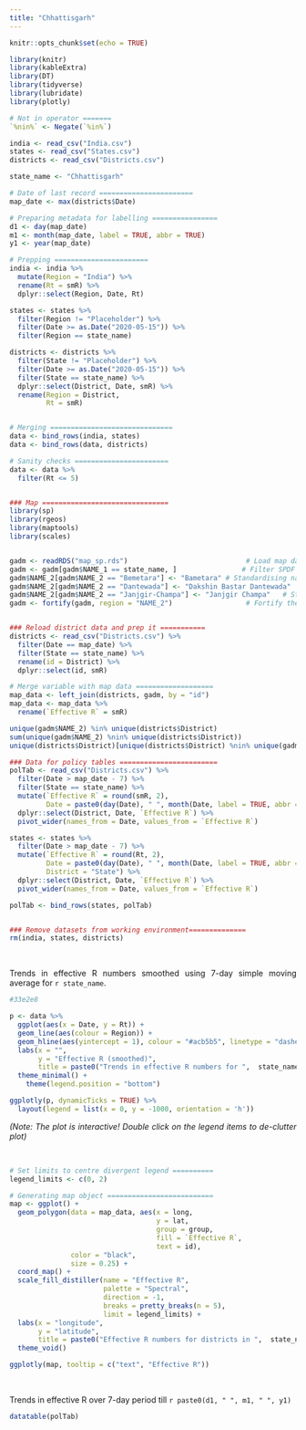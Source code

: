 ```yaml
---
title: "Chhattisgarh"
---
```

<style>
body {
text-align: justify}
</style>

```r
knitr::opts_chunk$set(echo = TRUE)
```

```r
library(knitr)
library(kableExtra)
library(DT)
library(tidyverse)
library(lubridate)
library(plotly)

# Not in operator =======
`%nin%` <- Negate(`%in%`)
```

```r
india <- read_csv("India.csv")
states <- read_csv("States.csv")
districts <- read_csv("Districts.csv")

state_name <- "Chhattisgarh"

# Date of last record =======================
map_date <- max(districts$Date)

# Preparing metadata for labelling ================
d1 <- day(map_date)
m1 <- month(map_date, label = TRUE, abbr = TRUE)
y1 <- year(map_date)

# Prepping =======================
india <- india %>% 
  mutate(Region = "India") %>% 
  rename(Rt = smR) %>% 
  dplyr::select(Region, Date, Rt)

states <- states %>% 
  filter(Region != "Placeholder") %>% 
  filter(Date >= as.Date("2020-05-15")) %>% 
  filter(Region == state_name)

districts <- districts %>% 
  filter(State != "Placeholder") %>% 
  filter(Date >= as.Date("2020-05-15")) %>%
  filter(State == state_name) %>% 
  dplyr::select(District, Date, smR) %>% 
  rename(Region = District,
         Rt = smR)


# Merging ==============================
data <- bind_rows(india, states)
data <- bind_rows(data, districts)

# Sanity checks =======================
data <- data %>% 
  filter(Rt <= 5)


### Map ===============================
library(sp)
library(rgeos)
library(maptools)
library(scales)


gadm <- readRDS("map_sp.rds")                             # Load map data
gadm <- gadm[gadm$NAME_1 == state_name, ]                # Filter SPDF for the state and its districts
gadm$NAME_2[gadm$NAME_2 == "Bemetara"] <- "Bametara" # Standardising names
gadm$NAME_2[gadm$NAME_2 == "Dantewada"] <- "Dakshin Bastar Dantewada"   # Standardising names
gadm$NAME_2[gadm$NAME_2 == "Janjgir-Champa"] <- "Janjgir Champa"   # Standardising names
gadm <- fortify(gadm, region = "NAME_2")                  # Fortify the SPDF to tabular data frame


### Reload district data and prep it ===========
districts <- read_csv("Districts.csv") %>% 
  filter(Date == map_date) %>% 
  filter(State == state_name) %>% 
  rename(id = District) %>% 
  dplyr::select(id, smR)

# Merge variable with map data ===================
map_data <- left_join(districts, gadm, by = "id")
map_data <- map_data %>% 
  rename(`Effective R` = smR)

unique(gadm$NAME_2) %in% unique(districts$District)
sum(unique(gadm$NAME_2) %nin% unique(districts$District))
unique(districts$District)[unique(districts$District) %nin% unique(gadm$NAME_2)]

### Data for policy tables ========================
polTab <- read_csv("Districts.csv") %>% 
  filter(Date > map_date - 7) %>% 
  filter(State == state_name) %>% 
  mutate(`Effective R` = round(smR, 2),
         Date = paste0(day(Date), " ", month(Date, label = TRUE, abbr = TRUE))) %>% 
  dplyr::select(District, Date, `Effective R`) %>% 
  pivot_wider(names_from = Date, values_from = `Effective R`)

states <- states %>% 
  filter(Date > map_date - 7) %>% 
  mutate(`Effective R` = round(Rt, 2),
         Date = paste0(day(Date), " ", month(Date, label = TRUE, abbr = TRUE)),
         District = "State") %>% 
  dplyr::select(District, Date, `Effective R`) %>% 
  pivot_wider(names_from = Date, values_from = `Effective R`)

polTab <- bind_rows(states, polTab)


### Remove datasets from working environment==============
rm(india, states, districts)
```



\

Trends in effective R numbers smoothed using 7-day simple moving average for `r state_name`.


```r

#33e2e8

p <- data %>% 
  ggplot(aes(x = Date, y = Rt)) +
  geom_line(aes(colour = Region)) +
  geom_hline(aes(yintercept = 1), colour = "#acb5b5", linetype = "dashed") +
  labs(x = "",
       y = "Effective R (smoothed)",
       title = paste0("Trends in effective R numbers for ",  state_name)) +
  theme_minimal() +
    theme(legend.position = "bottom")

ggplotly(p, dynamicTicks = TRUE) %>%  
  layout(legend = list(x = 0, y = -1000, orientation = 'h'))
```


*(Note: The plot is interactive! Double click on the legend items to de-clutter plot)*

\

```r
# Set limits to centre divergent legend ==========
legend_limits <- c(0, 2)

# Generating map object ==========================
map <- ggplot() + 
  geom_polygon(data = map_data, aes(x = long, 
                                    y = lat, 
                                    group = group, 
                                    fill = `Effective R`, 
                                    text = id), 
               color = "black", 
               size = 0.25) +
  coord_map() +
  scale_fill_distiller(name = "Effective R", 
                       palette = "Spectral", 
                       direction = -1, 
                       breaks = pretty_breaks(n = 5), 
                       limit = legend_limits) +
  labs(x = "longitude",
       y = "latitude",
       title = paste0("Effective R numbers for districts in ",  state_name, " on ", d1, " ", m1, " ", y1)) +
  theme_void()

ggplotly(map, tooltip = c("text", "Effective R"))
```

\

Trends in effective R over 7-day period till `r paste0(d1, " ", m1, " ", y1)`

```r
datatable(polTab)
```